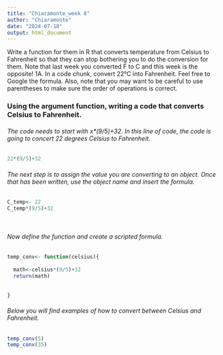---
title: "Chiaramonte_week 8"
author: "Chiaramonte"
date: "2024-07-18"
output: html_document
---

Write a function for them in R that converts temperature from Celsius to Fahrenheit so that they can stop bothering you to do the conversion for them. Note that last week you converted F to C and this week is the opposite! 1A. In a code chunk, convert 22°C into Fahrenheit. Feel free to Google the formula. Also, note that you may want to be careful to use parentheses to make sure the order of operations is correct.

### Using the argument function, writing a code that converts Celsius to Fahrenheit. 

###### The code needs to start with x\*(9/5)+32.  In this line of code, the code is going to concert 22 degrees Celsius to Fahrenheit.

```{r Q1a}
22*(9/5)+32

```

###### The next step is to assign the value you are converting to an object.  Once that has been written, use the object name and insert the formula.

```{r setup, Q 1b}
C_temp<- 22
C_temp*(9/5)+32

 
```

###### Now define the function and create a scripted formula. 

```{r Q1c}
temp_conv<- function(celsius){
  
  math<-celsius*(9/5)+32
  return(math)
  
  
}
```

###### Below you will find examples of how to convert between Celsius and Fahrenheit. 

```{r Q1D}

temp_conv(5)
temp_conv(35)

```
